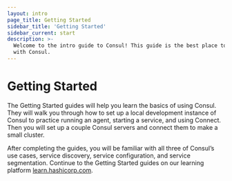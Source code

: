 ```yaml
---
layout: intro
page_title: Getting Started
sidebar_title: 'Getting Started'
sidebar_current: start
description: >-
  Welcome to the intro guide to Consul! This guide is the best place to start
  with Consul.
---
```


# Getting Started

The Getting Started guides will help you learn the basics of using Consul. They will walk you through how to set up a local development instance of Consul to practice running an agent, starting a service, and using Connect. Then you will set up a couple Consul servers and connect them to make a small cluster.

After completing the guides, you will be familiar with all three of Consul’s use cases, service discovery, service configuration, and service segmentation. Continue to the Getting Started guides on our learning platform [learn.hashicorp.com](https://learn.hashicorp.com/consul).
